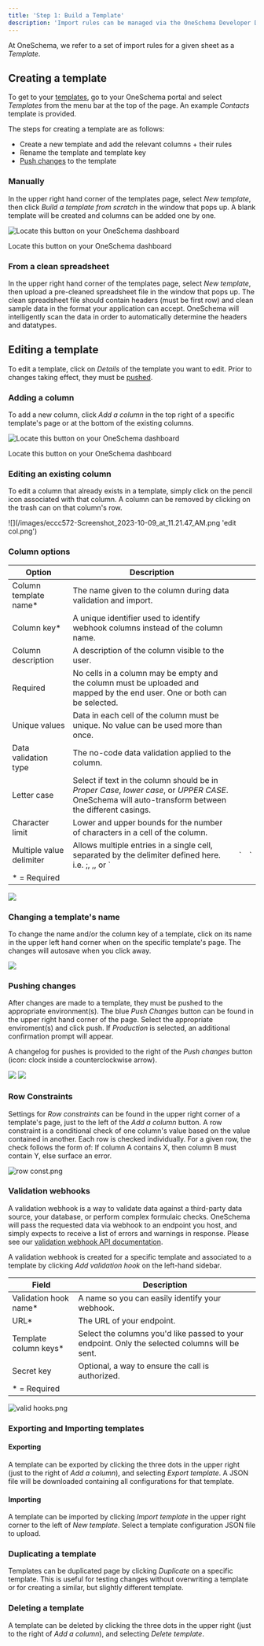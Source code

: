 ```yaml
---
title: 'Step 1: Build a Template'
description: 'Import rules can be managed via the OneSchema Developer Dashboard by non-technical team members'
---
```


At OneSchema, we refer to a set of import rules for a given sheet as a _Template_.

## Creating a template

To get to your [templates](/docs/templates), go to your OneSchema portal and select _Templates_ from the menu bar at the top of the page. An example _Contacts_ template is provided.

The steps for creating a template are as follows:

- Create a new template and add the relevant columns + their rules
- Rename the template and template key
- [Push changes](/v2/docs/creating-and-editing-templates) to the template

### Manually

In the upper right hand corner of the templates page, select _New template_, then click _Build a template from scratch_ in the window that pops up. A blank template will be created and columns can be added one by one.

![Locate this button on your OneSchema dashboard](/images/397d3a5-Screenshot_2023-09-14_at_11.29.09_AM.png 'New template.png')

Locate this button on your OneSchema dashboard

### From a clean spreadsheet

In the upper right hand corner of the templates page, select _New template_, then upload a pre-cleaned spreadsheet file in the window that pops up. The clean spreadsheet file should contain headers (must be first row) and clean sample data in the format your application can accept. OneSchema will intelligently scan the data in order to automatically determine the headers and datatypes.

## Editing a template

To edit a template, click on _Details_ of the template you want to edit. Prior to changes taking effect, they must be [pushed](/v2/docs/creating-and-editing-templates).

### Adding a column

To add a new column, click _Add a column_ in the top right of a specific template's page or at the bottom of the existing columns.

![Locate this button on your OneSchema dashboard](/images/c240121-Screenshot_2023-09-14_at_11.29.55_AM.png 'add col.png')

Locate this button on your OneSchema dashboard

### Editing an existing column

To edit a column that already exists in a template, simply click on the pencil icon associated with that column. A column can be removed by clicking on the trash can on that column's row.

<Frame>
  ![](/images/eccc572-Screenshot_2023-10-09_at_11.21.47_AM.png 'edit col.png')
</Frame>

### Column options

| Option                   | Description                                                                                                                                          |     |     |
| ------------------------ | ---------------------------------------------------------------------------------------------------------------------------------------------------- | --- | --- |
| Column template name\*   | The name given to the column during data validation and import.                                                                                      |     |     |
| Column key\*             | A unique identifier used to identify webhook columns instead of the column name.                                                                     |     |     |
| Column description       | A description of the column visible to the user.                                                                                                     |     |     |
| Required                 | No cells in a column may be empty and the column must be uploaded and mapped by the end user. One or both can be selected.                           |     |     |
| Unique values            | Data in each cell of the column must be unique. No value can be used more than once.                                                                 |     |     |
| Data validation type     | The no-code data validation applied to the column.                                                                                                   |     |     |
| Letter case              | Select if text in the column should be in _Proper Case_, _lower case_, or _UPPER CASE_. OneSchema will auto-transform between the different casings. |     |     |
| Character limit          | Lower and upper bounds for the number of characters in a cell of the column.                                                                         |     |     |
| Multiple value delimiter | Allows multiple entries in a single cell, separated by the delimiter defined here. i.e. ;, ,, or \`                                                  | \`  | \`  |
| \* = Required            |                                                                                                                                                      |     |     |

![](/images/9c6822d-Screenshot_2023-10-09_at_11.24.06_AM.png)

### Changing a template's name

To change the name and/or the column key of a template, click on its name in the upper left hand corner when on the specific template's page. The changes will autosave when you click away.

![](/images/13633aa-Screenshot_2023-10-09_at_11.48.02_AM.png)

### Pushing changes

After changes are made to a template, they must be pushed to the appropriate environment(s). The blue _Push Changes_ button can be found in the upper right hand corner of the page. Select the appropriate enviroment(s) and click push. If _Production_ is selected, an additional confirmation prompt will appear.

A changelog for pushes is provided to the right of the _Push changes_ button (icon: clock inside a counterclockwise arrow).

![](/images/9a24da7-Screenshot_2023-10-09_at_11.42.01_AM.png) ![](/images/746761a-Screenshot_2023-10-09_at_11.42.23_AM.png)

### Row Constraints

Settings for _Row constraints_ can be found in the upper right corner of a template's page, just to the left of the _Add a column_ button. A row constraint is a conditional check of one column's value based on the value contained in another. Each row is checked individually. For a given row, the check follows the form of: If column A contains X, then column B must contain Y, else surface an error.

![](/images/e58b7e2-row_const.png 'row const.png')

### Validation webhooks

A validation webhook is a way to validate data against a third-party data source, your database, or perform complex formulaic checks. OneSchema will pass the requested data via webhook to an endpoint you host, and simply expects to receive a list of errors and warnings in response. Please see our [validation webhook API documentation](/docs/validation-webhook).

A validation webhook is created for a specific template and associated to a template by clicking _Add validation hook_ on the left-hand sidebar.

| Field                  | Description                                                                                    |
| ---------------------- | ---------------------------------------------------------------------------------------------- |
| Validation hook name\* | A name so you can easily identify your webhook.                                                |
| URL\*                  | The URL of your endpoint.                                                                      |
| Template column keys\* | Select the columns you'd like passed to your endpoint. Only the selected columns will be sent. |
| Secret key             | Optional, a way to ensure the call is authorized.                                              |
| \* = Required          |                                                                                                |

![](/images/b7baf5c-valid_hooks.png 'valid hooks.png')

### Exporting and Importing templates

#### Exporting

A template can be exported by clicking the three dots in the upper right (just to the right of _Add a column_), and selecting _Export template_. A JSON file will be downloaded containing all configurations for that template.

#### Importing

A template can be imported by clicking _Import template_ in the upper right corner to the left of _New template_. Select a template configuration JSON file to upload.

### Duplicating a template

Templates can be duplicated page by clicking _Duplicate_ on a specific template. This is useful for testing changes without overwriting a template or for creating a similar, but slightly different template.

### Deleting a template

A template can be deleted by clicking the three dots in the upper right (just to the right of _Add a column_), and selecting _Delete template_.
